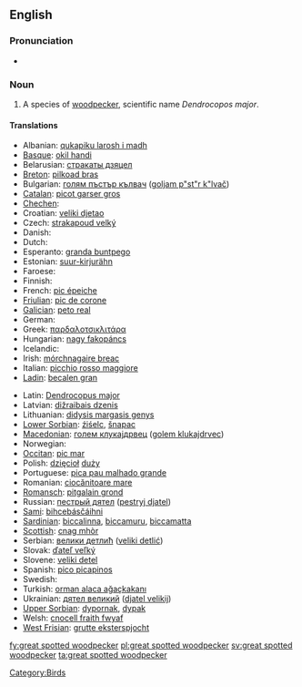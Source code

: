 ==English==

===Pronunciation===
* {{IPA|/ˈɡɻeɪtˈspɒtədˈwʊdpɛkeɻ/}}

===Noun===
{{en-noun|sg=[[great]] [[spot]]ted [[woodpecker]]}}

# A species of [[woodpecker]], scientific name ''Dendrocopos major''.

====Translations====
{{trans-top|Bird}}
* Albanian: [[qukapiku larosh i madh]]
* [[Basque]]: [[okil handi]]
* Belarusian: [[стракаты дзяцел]]
* [[Breton]]: [[pilkoad bras]]
* Bulgarian: [[голям пъстър кълвач]] ([[goljam p"st"r k"lvač]])
* [[Catalan]]: [[picot garser gros]]
* [[Chechen]]: {{tø|ce|леча}}
* Croatian: [[veliki djetao]]
* Czech: [[strakapoud velký]]
* Danish: {{t|da|stor flagspætte}}
* Dutch: {{t+|nl|grote bonte specht|m}}
* Esperanto: [[granda buntpego]]
* Estonian: [[suur-kirjurähn]]
* Faroese: {{t|fo|stór flekkuspæta}}
* Finnish: {{t+|fi|käpytikka}}
* French: [[pic épeiche]] '' ''
* [[Friulian]]: [[pic de corone]]
* [[Galician]]: [[peto real]]
* German: {{t+|de|Buntspecht|m}}
* Greek: [[παρδαλοτσικλιτάρα]] '' ''
* Hungarian: [[nagy fakopáncs]]
* Icelandic: {{t+|is|barrspæta}}
* Irish: [[mórchnagaire breac]]
* Italian: [[picchio rosso maggiore]] '' ''
* [[Ladin]]: [[becalen gran]]
{{trans-mid}}
* Latin: [[Dendrocopus major]] '' ''
* Latvian: [[dižraibais dzenis]]
* Lithuanian: [[didysis margasis genys]]
* [[Lower Sorbian]]: [[źiśelc]], [[šnapac]]
* [[Macedonian]]: [[голем клукаjдрвец]] ([[golem klukajdrvec]])
* Norwegian: {{t|no|flaggspett}}
* [[Occitan]]: [[pic mar]]
* Polish: [[dzięcioł]] [[duży]] {{m}}
* Portuguese: [[pica pau malhado grande]]
* Romanian: [[ciocănitoare mare]]
* [[Romansch]]: [[pitgalain grond]]
* Russian: [[пестрый дятел]] ([[pestryj djatel]]) {{m}}
* [[Sami]]: [[bihcebásčáihni]]
* [[Sardinian]]: [[biccalinna]], [[biccamuru]], [[biccamatta]]
* [[Scottish]]: [[cnag mhòr]]
* Serbian: [[велики детлић]] ([[veliki detlić]])
* Slovak: [[ďateľ veľký]]
* Slovene: [[veliki detel]]
* Spanish: [[pico picapinos]] '' ''
* Swedish: {{t+|sv|större hackspett}}
* Turkish: [[orman alaca ağaçkakanı]]
* Ukrainian: [[дятел великий]] ([[djatel velikij]])
* [[Upper Sorbian]]: [[dypornak]], [[dypak]]
* Welsh: [[cnocell fraith fwyaf]]
* [[West Frisian]]: [[grutte eksterspjocht]]
{{trans-bottom}}

[[Category:Birds]]

[[fy:great spotted woodpecker]]
[[pl:great spotted woodpecker]]
[[sv:great spotted woodpecker]]
[[ta:great spotted woodpecker]]
